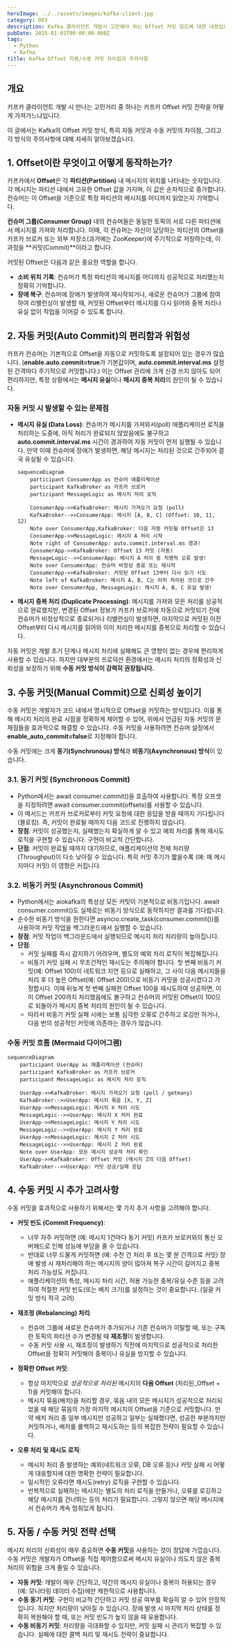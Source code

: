 ```yaml
---
heroImage: ../../assets/images/kafka-client.jpg
category: DEV
description: Kafka 클라이언트 개발시 고민해야 하는 Offset 커밋 모드에 대한 내용입니다.
pubDate: 2025-01-01T00:00:00.000Z
tags:
  - Python
  - Kafka
title: Kafka Offset 자동/수동 커밋 차이점과 주의사항
---
```


## 개요 

카프카 클라이언트 개발 시 만나는 고민거리 중 하나는 카프카 Offset 커밋 전략을 어떻게 가져가느냐입니다.

이 글에서는 Kafka의 Offset 커밋 방식, 특히 자동 커밋과 수동 커밋의 차이점, 그리고 각 방식의 주의사항에 대해 자세히 알아보겠습니다.

## 1. Offset이란 무엇이고 어떻게 동작하는가?

카프카에서 **Offset**은 각 **파티션(Partition)** 내 메시지의 위치를 나타내는 숫자입니다. 각 메시지는 파티션 내에서 고유한 Offset 값을 가지며, 이 값은 순차적으로 증가합니다. 컨슈머는 이 Offset을 기준으로 특정 파티션의 메시지를 어디까지 읽었는지 기억합니다.

**컨슈머 그룹(Consumer Group)** 내의 컨슈머들은 동일한 토픽의 서로 다른 파티션에서 메시지를 가져와 처리합니다. 이때, 각 컨슈머는 자신이 담당하는 파티션의 Offset을 카프카 브로커 또는 외부 저장소(과거에는 ZooKeeper)에 주기적으로 저장하는데, 이 과정을 **커밋(Commit)**이라고 합니다.

커밋된 Offset은 다음과 같은 중요한 역할을 합니다.

*   **소비 위치 기록**: 컨슈머가 특정 파티션의 메시지를 어디까지 성공적으로 처리했는지 정확히 기억합니다.
*   **장애 복구**: 컨슈머에 장애가 발생하여 재시작되거나, 새로운 컨슈머가 그룹에 참여하여 리밸런싱이 발생할 때, 커밋된 Offset부터 메시지를 다시 읽어와 중복 처리나 유실 없이 작업을 이어갈 수 있도록 합니다.

## 2. 자동 커밋(Auto Commit)의 편리함과 위험성

카프카 컨슈머는 기본적으로 Offset을 자동으로 커밋하도록 설정되어 있는 경우가 많습니다.
(**enable.auto.commit=true**가 기본값이며, **auto.commit.interval.ms** 설정된 간격마다 주기적으로 커밋합니다.)
이는 Offset 관리에 크게 신경 쓰지 않아도 되어 편리하지만, 특정 상황에서는 **메시지 유실**이나 **메시지 중복 처리**의 원인이 될 수 있습니다.

### 자동 커밋 시 발생할 수 있는 문제점

*   **메시지 유실 (Data Loss)**: 컨슈머가 메시지를 가져와서(poll) 애플리케이션 로직을 처리하는 도중에, 아직 처리가 완료되지 않았음에도 불구하고 **auto.commit.interval.ms** 시간이 경과하여 자동 커밋이 먼저 실행될 수 있습니다. 만약 이때 컨슈머에 장애가 발생하면, 해당 메시지는 처리된 것으로 간주되어 결국 유실될 수 있습니다.

    ```mermaid
    sequenceDiagram
        participant ConsumerApp as 컨슈머 애플리케이션
        participant KafkaBroker as 카프카 브로커
        participant MessageLogic as 메시지 처리 로직

        ConsumerApp->>KafkaBroker: 메시지 가져오기 요청 (poll)
        KafkaBroker-->>ConsumerApp: 메시지 [A, B, C] (Offset: 10, 11, 12)
        Note over ConsumerApp,KafkaBroker: 다음 자동 커밋될 Offset은 13
        ConsumerApp->>MessageLogic: 메시지 A 처리 시작
        Note right of ConsumerApp: auto.commit.interval.ms 경과!
        ConsumerApp->>KafkaBroker: Offset 13 커밋 (자동)
        MessageLogic-->>ConsumerApp: 메시지 A 처리 중 치명적 오류 발생!
        Note over ConsumerApp: 컨슈머 비정상 종료 또는 재시작
        ConsumerApp->>KafkaBroker: 커밋된 Offset 13부터 다시 읽기 시도
        Note left of KafkaBroker: 메시지 A, B, C는 이미 처리된 것으로 간주
        Note over ConsumerApp, MessageLogic: 메시지 A, B, C 유실 발생!
    ```

*   **메시지 중복 처리 (Duplicate Processing)**: 메시지를 가져와 모든 처리를 성공적으로 완료했지만, 변경된 Offset 정보가 카프카 브로커에 자동으로 커밋되기 전에 컨슈머가 비정상적으로 종료되거나 리밸런싱이 발생하면, 마지막으로 커밋된 이전 Offset부터 다시 메시지를 읽어와 이미 처리한 메시지를 중복으로 처리할 수 있습니다.

자동 커밋은 개발 초기 단계나 메시지 처리에 실패해도 큰 영향이 없는 경우에 편리하게 사용할 수 있습니다.
하지만 대부분의 프로덕션 환경에서는 메시지 처리의 정확성과 신뢰성을 보장하기 위해 **수동 커밋 방식이 강력히 권장됩니다.**

## 3. 수동 커밋(Manual Commit)으로 신뢰성 높이기

수동 커밋은 개발자가 코드 내에서 명시적으로 Offset을 커밋하는 방식입니다. 이를 통해 메시지 처리의 완료 시점을 정확하게 제어할 수 있어, 위에서 언급된 자동 커밋의 문제점들을 효과적으로 해결할 수 있습니다. 수동 커밋을 사용하려면 컨슈머 설정에서 **enable_auto_commit=false**로 지정해야 합니다.

수동 커밋에는 크게 **동기(Synchronous) 방식**과 **비동기(Asynchronous) 방식**이 있습니다.

### 3.1. 동기 커밋 (Synchronous Commit)

*   Python에서는 await consumer.commit()을 호출하여 사용합니다. 특정 오프셋을 지정하려면 await consumer.commit(offsets)를 사용할 수 있습니다.
*   이 메서드는 카프카 브로커로부터 커밋 요청에 대한 응답을 받을 때까지 기다립니다(블로킹). 즉, 커밋이 완료될 때까지 다음 코드로 진행하지 않습니다.
*   **장점**: 커밋이 성공했는지, 실패했는지 확실하게 알 수 있고 예외 처리를 통해 재시도 로직을 구현할 수 있습니다. 구현이 비교적 간단합니다.
*   **단점**: 커밋이 완료될 때까지 대기하므로, 애플리케이션의 전체 처리량(Throughput)이 다소 낮아질 수 있습니다. 특히 커밋 주기가 짧을수록 (예: 매 메시지마다 커밋) 이 영향은 커집니다.

### 3.2. 비동기 커밋 (Asynchronous Commit)

*   Python에서는 aiokafka의 특성상 모든 커밋이 기본적으로 비동기입니다. await consumer.commit()도 실제로는 비동기 방식으로 동작하지만 결과를 기다립니다.
*   순수한 비동기 방식을 원한다면 asyncio.create_task(consumer.commit())를 사용하여 커밋 작업을 백그라운드에서 실행할 수 있습니다.
*   **장점**: 커밋 작업이 백그라운드에서 실행되므로 메시지 처리 처리량이 높아집니다.
*   **단점**:
    *   커밋 실패를 즉시 감지하기 어려우며, 별도의 예외 처리 로직이 복잡해집니다.
    *   비동기 커밋 실패 시 무조건적인 재시도는 주의해야 합니다. 첫 번째 비동기 커밋(예: Offset 100)이 네트워크 지연 등으로 실패하고, 그 사이 다음 메시지들을 처리 후 더 높은 Offset(예: Offset 200)으로 비동기 커밋을 성공시켰다고 가정합시다. 이때 뒤늦게 첫 번째 실패한 Offset 100을 재시도하여 성공하면, 이미 Offset 200까지 처리했음에도 불구하고 컨슈머의 커밋된 Offset이 100으로 되돌아가 메시지 중복 처리의 원인이 될 수 있습니다.
    *   따라서 비동기 커밋 실패 시에는 보통 심각한 오류로 간주하고 로깅만 하거나, 다음 번의 성공적인 커밋에 의존하는 경우가 많습니다.


### 수동 커밋 흐름 (Mermaid 다이어그램)

```mermaid
sequenceDiagram
    participant UserApp as 애플리케이션 (컨슈머)
    participant KafkaBroker as 카프카 브로커
    participant MessageLogic as 메시지 처리 로직

    UserApp->>KafkaBroker: 메시지 가져오기 요청 (poll / getmany)
    KafkaBroker-->>UserApp: 메시지 묶음 [X, Y, Z]
    UserApp->>MessageLogic: 메시지 X 처리 시도
    MessageLogic-->>UserApp: 메시지 X 처리 완료
    UserApp->>MessageLogic: 메시지 Y 처리 시도
    MessageLogic-->>UserApp: 메시지 Y 처리 완료
    UserApp->>MessageLogic: 메시지 Z 처리 시도
    MessageLogic-->>UserApp: 메시지 Z 처리 완료
    Note over UserApp: 모든 메시지 성공적 처리 확인
    UserApp->>KafkaBroker: Offset 커밋 (메시지 Z의 다음 Offset)
    KafkaBroker-->>UserApp: 커밋 성공/실패 응답
```

## 4. 수동 커밋 시 추가 고려사항

수동 커밋을 효과적으로 사용하기 위해서는 몇 가지 추가 사항을 고려해야 합니다.

*   **커밋 빈도 (Commit Frequency)**:
    *   너무 자주 커밋하면 (예: 메시지 1건마다 동기 커밋) 카프카 브로커와의 통신 오버헤드로 인해 성능에 부담을 줄 수 있습니다.
    *   반대로 너무 드물게 커밋하면 (예: 수천 건 처리 후 또는 몇 분 간격으로 커밋) 장애 발생 시 재처리해야 하는 메시지의 양이 많아져 복구 시간이 길어지고 중복 처리 가능성도 커집니다.
    *   애플리케이션의 특성, 메시지 처리 시간, 허용 가능한 중복/유실 수준 등을 고려하여 적절한 커밋 빈도(또는 배치 크기)를 설정하는 것이 중요합니다. (일괄 커밋 방식 적극 고려)

*   **재조정 (Rebalancing) 처리**:
    *   컨슈머 그룹에 새로운 컨슈머가 추가되거나 기존 컨슈머가 이탈할 때, 또는 구독한 토픽의 파티션 수가 변경될 때 **재조정**이 발생합니다.
    *   수동 커밋 사용 시, 재조정이 발생하기 직전에 마지막으로 성공적으로 처리한 Offset을 정확히 커밋해야 중복이나 유실을 방지할 수 있습니다.

*   **정확한 Offset 커밋**:
    *   항상 마지막으로 *성공적으로 처리된* 메시지의 **다음 Offset** (처리된_Offset + 1)을 커밋해야 합니다.
    *   메시지 묶음(배치)을 처리할 경우, 묶음 내의 모든 메시지가 성공적으로 처리되었을 때 해당 묶음의 가장 마지막 메시지의 Offset을 기준으로 커밋합니다. 만약 배치 처리 중 일부 메시지만 성공하고 일부는 실패했다면, 성공한 부분까지만 커밋하거나, 배치를 롤백하고 재시도하는 등의 복잡한 전략이 필요할 수 있습니다.

*   **오류 처리 및 재시도 로직**:
    *   메시지 처리 중 발생하는 예외(네트워크 오류, DB 오류 등)나 커밋 실패 시 어떻게 대응할지에 대한 명확한 전략이 필요합니다.
    *   일시적인 오류라면 재시도(retry) 로직을 구현할 수 있습니다.
    *   반복적으로 실패하는 메시지는 별도의 처리 로직을 만들거나, 오류를 로깅하고 해당 메시지를 건너뛰는 등의 처리가 필요합니다. 그렇지 않으면 해당 메시지에서 컨슈머가 계속 멈춰있게 됩니다.

## 5. 자동 / 수동 커밋 전략 선택

메시지 처리의 신뢰성이 매우 중요하면 **수동 커밋**을 사용하는 것이 정답에 가깝습니다. 수동 커밋은 개발자가 Offset을 직접 제어함으로써 메시지 유실이나 의도치 않은 중복 처리의 위험을 크게 줄일 수 있습니다.

*   **자동 커밋**: 개발이 매우 간단하고, 약간의 메시지 유실이나 중복이 허용되는 경우 (예: 모니터링 데이터 수집)에만 제한적으로 사용합니다.
*   **수동 동기 커밋**: 구현이 비교적 간단하고 커밋 성공 여부를 확실히 알 수 있어 안정적입니다. 하지만 처리량이 낮아질 수 있습니다. 장애 발생 시 마지막 처리 상태를 정확히 복원해야 할 때, 또는 커밋 빈도가 높지 않을 때 유용합니다.
*   **수동 비동기 커밋**: 처리량을 극대화할 수 있지만, 커밋 실패 시 관리가 복잡할 수 있습니다. 실패에 대한 콜백 처리 및 재시도 전략이 중요합니다.


